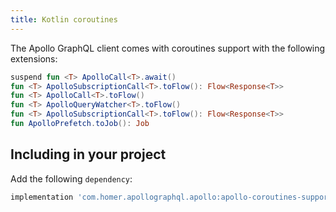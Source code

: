 ```yaml
---
title: Kotlin coroutines
---
```


The Apollo GraphQL client comes with coroutines support with the following extensions:

```kotlin
suspend fun <T> ApolloCall<T>.await()
fun <T> ApolloSubscriptionCall<T>.toFlow(): Flow<Response<T>>
fun <T> ApolloCall<T>.toFlow()
fun <T> ApolloQueryWatcher<T>.toFlow()
fun <T> ApolloSubscriptionCall<T>.toFlow(): Flow<Response<T>>
fun ApolloPrefetch.toJob(): Job
```

## Including in your project

Add the following `dependency`:

```groovy
implementation 'com.homer.apollographql.apollo:apollo-coroutines-support:x.y.z'
```
